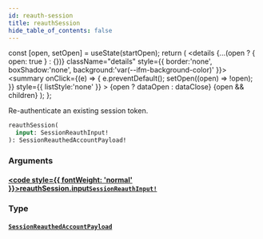 ```yaml
---
id: reauth-session
title: reauthSession
hide_table_of_contents: false
---
```







  const [open, setOpen] = useState(startOpen);
  return (
    <details {...(open ? { open: true } : {})} className="details" style={{ border:'none', boxShadow:'none', background:'var(--ifm-background-color)' }}>
      <summary
        onClick={(e) => {
          e.preventDefault();
          setOpen((open) => !open);
        }}
        style={{ listStyle:'none' }}
      >
      {open ? dataOpen : dataClose}
      </summary>
      {open && children}
    </details>
  );
};








Re-authenticate an existing session token.


```graphql
reauthSession(
  input: SessionReauthInput!
): SessionReauthedAccountPayload!
```




### Arguments

#### [<code style={{ fontWeight: 'normal' }}>reauthSession.<b>input</b></code>](#)<Bullet />[`SessionReauthInput!`](/gql-api/inputs/session-reauth-input) <Badge class="badge badge--secondary" text="non-null"/> <Badge class="badge badge--secondary" text="input"/> 
> 
> 
> 
> 

### Type

#### [`SessionReauthedAccountPayload`](/gql-api/objects/session-reauthed-account-payload) <Badge class="badge badge--secondary" text="object"/> 
> 
> 
> 
> 



